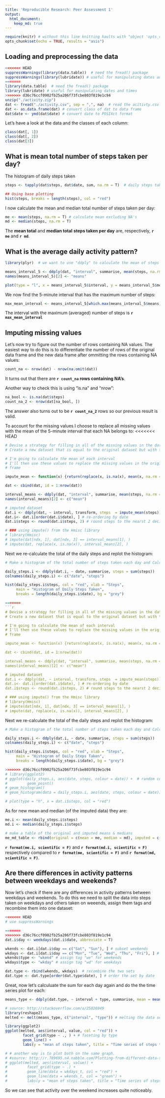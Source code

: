 ```yaml
---
title: 'Reproducible Research: Peer Assessment 1'
output:
  html_document:
    keep_md: true
---
```


```r
require(knitr) # without this line knitting haults with "object 'opts_chunk' not found"
opts_chunk$set(echo = TRUE, results = "asis")
```

## Loading and preprocessing the data

```r
<<<<<<< HEAD
suppressWarnings(library(data.table))  # need the fread() package
suppressWarnings(library(lubridate)) # useful for manipulating dates and times
=======
library(data.table)  # need the fread() package
library(lubridate) # useful for manipulating dates and times
>>>>>>> d36c76ccf0902fb25a206f73fcbe803f819e1c94
unzip("./activity.zip")
dat <- fread("./activity.csv", sep = ",", na)  # read the acitivty.csv file
dat <- as.data.frame(dat) # convert class of dat to data frame
dat$date <- ymd(dat$date) # convert date to POSIXct format
```

Let's have a look at the data and the classes of each column:

```r
class(dat[, 1])
class(dat[, 2])
class(dat[3])
```

## What is mean total number of steps taken per day?

The histogram of daily steps taken
```r
steps <- tapply(dat$steps, dat$date, sum, na.rm = T)  # daily steps taken

## Using base plotting
hist(steps, breaks = length(steps), col = "red")
```

I now calculate the mean and median total number of steps taken per day:
```r
me <- mean(steps, na.rm = T) # calculate mean excluding NA's
md <- median(steps, na.rm = T)
```
The **mean total** and **median total** **steps taken per day** are, respectively, **`r me`** and **`r md`**.


## What is the average daily activity pattern?

```r
library(plyr)  # we want to use "ddply" to calculate the mean of steps for a specific interval for all days 

means_interval_5 <- ddply(dat, "interval", summarise, mean(steps, na.rm = T))
names(means_interval_5)[2] <- "means"

plot(type = "l", x = means_interval_5$interval, y = means_interval_5$means, xlab = "5 minute intervals", ylab = "mean of steps per interval per day", main = "Time series of number of steps taken", col = "red", lwd = 1.5)
```

We now find the 5-minute interval that has the maximum number of steps:
```r
max_mean_interval <- means_interval_5[which.max(means_interval_5$means), ]$interval
```
The interval with the maximum (averaged) number of steps is **`r max_mean_interval`**

## Imputing missing values

Let's now try to figure out the number of rows containing NA values.
The easiest way to do this is  to differentiate the number of rows of the original data frame and the new data frame after ommitting the rows containing NA values:
```r
count_na <- nrow(dat) - nrow(na.omit(dat))
```
It turns out that there are **`r count_na` rows containing NA's**.

Another way to check this is using "is.na" and "nrow":
```r
na_bool <- is.na(dat$steps)
count_na_2 <- nrow(dat[na_bool, ])
```
The answer also turns out to be **`r count_na_2`** rows so our previous result is valid.

To account for the missing values I choose to replace all missing values with the mean of the 5-minute interval that each NA belongs to:
<<<<<<< HEAD
```r
# Devise a strategy for filling in all of the missing values in the dataset. The strategy does not need to be sophisticated. For example, you could use the mean/median for that day, or the mean for that 5-minute interval, etc.
# Create a new dataset that is equal to the original dataset but with the missing data filled in.

# I'm going to calculate the mean of each interval
# I'll then use these values to replace the missing values in the original data 
# frame

impute_mean <- function(x) {return(replace(x, is.na(x), mean(x, na.rm = TRUE)))}

dat <- cbind(dat, id = 1:nrow(dat))

interval_means <- ddply(dat, "interval", summarise, mean(steps, na.rm = T))
names(interval_means)[2] <- c("mean")

# imputed dataset
dat.i <- ddply(dat, ~ interval, transform, steps  = impute_mean(steps))
dat.i<- dat.i[order(dat.i$date), ] # re-ordering by date
dat.i$steps <- round(dat.i$steps, 2) # round steps to the nearst 2 decimals

# ### using impute() from the Hmisc library
# library(Hmisc)
# impute(dat[ndx, 1], dat[ndx, 3] == interval_means[1], )
# impute(dat, replace(x, is.na(x)), interval_means[2], )

```

Next we re-calculate the total of the daily steps and replot the histogram:
```r
# Make a histogram of the total number of steps taken each day and Calculate and report the mean and median total number of steps taken per day. Do these values differ from the estimates from the first part of the assignment? What is the impact of imputing missing data on the estimates of the total daily number of steps?

daily_steps.i <- ddply(dat.i, ~ date, summarise, steps = sum(steps))
colnames(daily_steps.i) <- c("date", "steps")

hist(daily_steps.i$steps, col = "red", xlab = "Steps", 
     main = "Histogram of Daily Steps Taken", 
     breaks = length(daily_steps.i$date), bg = "grey")

=======
```r
# Devise a strategy for filling in all of the missing values in the dataset. The strategy does not need to be sophisticated. For example, you could use the mean/median for that day, or the mean for that 5-minute interval, etc.
# Create a new dataset that is equal to the original dataset but with the missing data filled in.

# I'm going to calculate the mean of each interval
# I'll then use these values to replace the missing values in the original data 
# frame

impute_mean <- function(x) {return(replace(x, is.na(x), mean(x, na.rm = TRUE)))}

dat <- cbind(dat, id = 1:nrow(dat))

interval_means <- ddply(dat, "interval", summarise, mean(steps, na.rm = T))
names(interval_means)[2] <- c("mean")

# imputed dataset
dat.i <- ddply(dat, ~ interval, transform, steps  = impute_mean(steps))
dat.i<- dat.i[order(dat.i$date), ] # re-ordering by date
dat.i$steps <- round(dat.i$steps, 2) # round steps to the nearst 2 decimals

# ### using impute() from the Hmisc library
# library(Hmisc)
# impute(dat[ndx, 1], dat[ndx, 3] == interval_means[1], )
# impute(dat, replace(x, is.na(x)), interval_means[2], )

```

Next we re-calculate the total of the daily steps and replot the histogram:
```r
# Make a histogram of the total number of steps taken each day and Calculate and report the mean and median total number of steps taken per day. Do these values differ from the estimates from the first part of the assignment? What is the impact of imputing missing data on the estimates of the total daily number of steps?

daily_steps.i <- ddply(dat.i, ~ date, summarise, steps = sum(steps))
colnames(daily_steps.i) <- c("date", "steps")

hist(daily_steps.i$steps, col = "red", xlab = "Steps", 
     main = "Histogram of Daily Steps Taken", 
     breaks = length(daily_steps.i$date), bg = "grey")

>>>>>>> d36c76ccf0902fb25a206f73fcbe803f819e1c94
# library(ggplot2)
# ggplot(daily_steps.i, aes(date, steps, colour = date)) +  # random colors would make the plot catchy
#         geom_point()
# geom_histogram()
# geom_histogram(data = daily_steps.i, aes(date, steps, colour = date))

# plot(type = "h", x = dat.i$steps, col = "red")
```

As for new mean and median (of the imputed data) they are:
```r
me.i <- mean(daily_steps.i$steps)
md.i <- median(daily_steps.i$steps)

# make a table of the original and imputed means & medians
me_md_table <- rbind(original = c(mean = me, median = md), imputed = c(me.i, md.i))
```
**`r format(me.i, scientific = F)`** and **`r format(md.i, scientific = F)` ** respectively compared to **`r format(me, scientific = F)`** and **`r format(md, scientific = F)`**.

## Are there differences in activity patterns between weekdays and weekends?
Now let's check if there are any differences in activity patterns between weekdays and weekends.
To do this we need to split the data into steps taken on weekdays and others taken on weeends, assign them tags and recombine them into one dataset:
```r
<<<<<<< HEAD
# use suppressWarnings

=======
>>>>>>> d36c76ccf0902fb25a206f73fcbe803f819e1c94
dat.i$day <- weekdays(dat.i$date, abbreviate = T)

wkends <- dat.i[dat.i$day == c("Sat", "Sun"), ] # subset weekends
wkdays <- dat.i[dat.i$day == c("Mon", "Tue", "Wed", "Thu", "Fri"), ] # subset weekdays
wkends$type <- "wkend" # assign tag "we" for weekends
wkdays$type <- "wkday" # assign tag "wd" for weekdays

dat.type <- rbind(wkends, wkdays)  # recombine the two sets
dat.type <- dat.type[order(dat.type$date), ] # order the set by date
```

Great, now let's calculuate the sum for each day again and do the the time series plot for each:
```r
means_type <- ddply(dat.type, ~ interval + type, summarise, mean = mean(steps))

# source: http://stackoverflow.com/a/25826949
library(reshape2)
melted <- melt(means_type, c("interval", "type")) # melting the data set by interval and type

library(ggplot2)
ggplot(melted, aes(interval, value, col = "red")) +
        facet_grid(type ~ ., ) + # faceting by type
        geom_line() + 
        labs(y = "mean of steps taken", title = "Time series of steps taken on weekdays and weekends")

# # another way is to plot both on the same graph.
# #source: http://r.789695.n4.nabble.com/Plotting-from-different-data-sources-on-the-same-plot-with-ggplot2-td835473.html
# ggplot(melted, aes(interval, value)) +
#         facet_grid(type ~ .) + 
#         geom_line(data = wkdays_t, col = "red") + 
#         geom_line(data = wkends_t, col = "green") + 
#         labs(y = "mean of steps taken", title = "Time series of steps taken on weekdays and weekends")
```

So we can see that activity over the weekend increases quite noticeably.